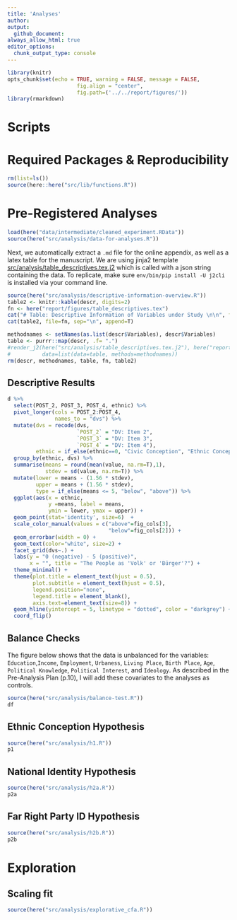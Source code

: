 ```yaml
---
title: 'Analyses'
author: 
output: 
  github_document:
always_allow_html: true
editor_options: 
  chunk_output_type: console
---
```


```r
library(knitr)
opts_chunk$set(echo = TRUE, warning = FALSE, message = FALSE,
                      fig.align = "center",
                      fig.path=('../../report/figures/'))
library(rmarkdown)
```

# Scripts


# Required Packages &amp; Reproducibility
```r
rm(list=ls())
source(here::here("src/lib/functions.R"))
```

# Pre-Registered Analyses

```r
load(here("data/intermediate/cleaned_experiment.RData"))
source(here("src/analysis/data-for-analyses.R"))
```

Next, we automatically extract a `.md` file for the online appendix, as well as a  latex table for the manuscript. 
We are using jinja2 template [src/analysis/table_descriptives.tex.j2](table.tex.j2) which is called with a json string containing the data.
To replicate, make sure `env/bin/pip install -U j2cli` is installed via your command line.

```r
source(here("src/analysis/descriptive-information-overview.R"))
table2 <- knitr::kable(descr, digits=2)
fn <- here("report/figures/table_descriptives.tex")
cat("# Table: Descriptive Information of Variables under Study \n\n", file=fn)
cat(table2, file=fn, sep="\n", append=T)

methodnames <- setNames(as.list(descr$Variables), descr$Variables)
table <- purrr::map(descr, .f= ".") 
#render_j2(here("src/analysis/table_descriptives.tex.j2"), here("report/figures/table_descriptives.tex"),
#          data=list(data=table, methods=methodnames))
rm(descr, methodnames, table, fn, table2)
```

## Descriptive Results
```r
d %>%
  select(POST_2, POST_3, POST_4, ethnic) %>%
  pivot_longer(cols = POST_2:POST_4,
               names_to = "dvs") %>%
  mutate(dvs = recode(dvs,
                      `POST_2` = "DV: Item 2",
                      `POST_3` = "DV: Item 3",
                      `POST_4` = "DV: Item 4"),
         ethnic = if_else(ethnic==0, "Civic Conception", "Ethnic Conception")) %>%
  group_by(ethnic, dvs) %>%
  summarise(means = round(mean(value, na.rm=T),1),
            stdev = sd(value, na.rm=T)) %>%
  mutate(lower = means - (1.56 * stdev),
         upper = means + (1.56 * stdev),
         type = if_else(means <= 5, "below", "above")) %>%
  ggplot(aes(x = ethnic, 
             y =means, label = means,
             ymin = lower, ymax = upper)) +
  geom_point(stat='identity', size=6)  +
  scale_color_manual(values = c("above"=fig_cols[3],
                                "below"=fig_cols[2])) +
  geom_errorbar(width = 0) +
  geom_text(color="white", size=2) +
  facet_grid(dvs~.) +
  labs(y = "0 (negative) - 5 (positive)", 
       x = "", title = "The People as 'Volk' or 'Bürger'?") +
  theme_minimal() +
  theme(plot.title = element_text(hjust = 0.5),
        plot.subtitle = element_text(hjust = 0.5),
        legend.position="none",
        legend.title = element_blank(),
        axis.text=element_text(size=8)) +
  geom_hline(yintercept = 5, linetype = "dotted", color = "darkgrey") +
  coord_flip() 
```

## Balance Checks

The figure below shows that the data is unbalanced for the variables: `Education`,`Income`, `Employment`, `Urbaness`, `Living Place`, `Birth Place`, `Age`, `Political Knowledge`, `Political Interest`, and `Ideology`.
As described in the Pre-Analysis Plan (p.10), I will add these covariates to the analyses as controls.

```r
source(here("src/analysis/balance-test.R"))
df
```

## Ethnic Conception Hypothesis 
```r
source(here("src/analysis/h1.R"))
p1
```

## National Identity Hypothesis
```r
source(here("src/analysis/h2a.R"))
p2a
```

## Far Right Party ID Hypothesis
```r
source(here("src/analysis/h2b.R"))
p2b
```


# Exploration

## Scaling fit

```r
source(here("src/analysis/explorative_cfa.R"))

```